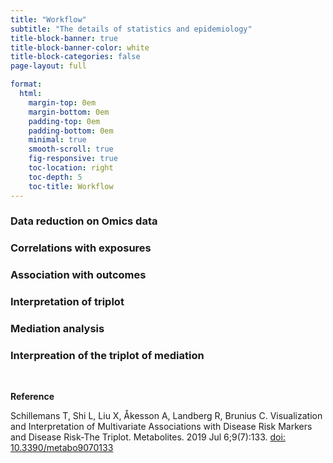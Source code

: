 ```yaml
---
title: "Workflow"
subtitle: "The details of statistics and epidemiology"
title-block-banner: true
title-block-banner-color: white
title-block-categories: false
page-layout: full

format:
  html: 
    margin-top: 0em
    margin-bottom: 0em
    padding-top: 0em
    padding-bottom: 0em
    minimal: true
    smooth-scroll: true
    fig-responsive: true
    toc-location: right
    toc-depth: 5
    toc-title: Workflow
---
```


### Data reduction on Omics data


### Correlations with exposures

### Association with outcomes

### Interpretation of triplot

### Mediation analysis

### Interpreation of the triplot of mediation



```{=html}
<br>
<p class="large-text">

<strong>Reference</strong>
</p>
```


Schillemans T, Shi L, Liu X, Åkesson A, Landberg R, Brunius C. Visualization and Interpretation of Multivariate Associations with Disease Risk Markers and Disease Risk-The Triplot. Metabolites. 2019 Jul 6;9(7):133. [doi: 10.3390/metabo9070133](https://www.mdpi.com/2218-1989/9/7/133)

